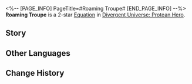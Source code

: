 <%-- [PAGE_INFO]
PageTitle=#Roaming Troupe#
[END_PAGE_INFO] --%>
{{Equation Infobox
|period   = Protean Hero
|rarity   = 2
|path1    = The Hunt*4
|path2    = Elation*2
|effect   = After any ally targets use an attack and deal CRIT DMG, deals 1 instance of True DMG equal to 1% ~ {{Color|h|50%}} of the original DMG after attacking. If the attack was a Follow-up ATK, deals True DMG equal to 1% ~ {{Color|h|70%}} of the original DMG instead
|mentions = 
}}
'''Roaming Troupe''' is a 2-star [[Divergent Universe: Protean Hero/Equatoins|Equation]] in [[Divergent Universe: Protean Hero]].

==Story==
{{Description|My friend, let's go catch the performance of the touring orchestra.<br />Grab your finest honey brew and smoked meat, it's gonna be a feast for both your ears and taste buds!<br />Their melodies have the magic to touch the hearts of all,<br />Making even the stiffest, most traditional country gentlemen to sway to the music,<br />And most seasoned of warriors to shed tears of emotion.<br />Even the hearing-impaired and musically inept are singing their praises for this incredible show!<br />You've got your hands full?<br />It's fine, they're constantly on tour across Amphoreus.<br />Pulled by dromases, their chariot echoes with enchanting melodies that travel far and wide.<br />The orchestra is a beacon of joy, a dispeller of sorrow,<br />Bringing happiness wherever they go and lifting the burdens of worry from hearts.<br />Hark! I can hear the prelude to their performance now. So, until next time, my friend.}}
<!--
==Gameplay Notes==
* 
-->
==Other Languages==
{{Other Languages
|en   = Roaming Troupe
|zhs  = 巡游乐团
|zht  = 巡遊樂團
|ja   = {{Rubi|巡遊楽団|じゅんゆうがくだん}}
|ko   = 유랑 악단
|es   = Orquesta ambulante
|fr   = Troupe itinérante
|ru   = Бродячий ансамбль
|th   = วงดนตรีสัญจร
|vi   = Đoàn Hát Rong
|de   = Wanderorchester
|id   = Roaming Troupe
|pt   = Trupe Itinerante
}}

==Change History==
{{Change History|3.1}}